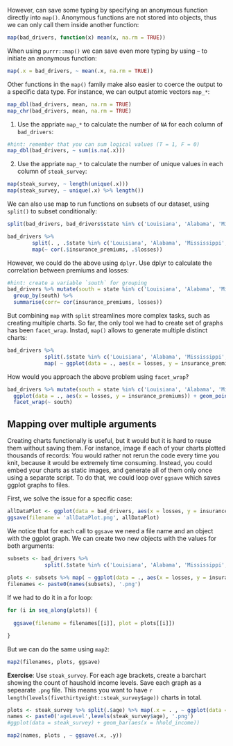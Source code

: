 




However, can save some typing by specifying an anonymous function directly into `map()`. Anonymous functions are not stored into objects, thus we can only call them inside another function:

```r
map(bad_drivers, function(x) mean(x, na.rm = TRUE))
```

When using `purrr::map()` we can save even more typing by using `~` to initiate an anonymous function:

```r
map(.x = bad_drivers, ~ mean(.x, na.rm = TRUE))
```


Other functions in the `map()` family make also easier to coerce the output to a specific data type. For instance, we can output atomic vectors `map_*`:

```r
map_dbl(bad_drivers, mean, na.rm = TRUE)
map_chr(bad_drivers, mean, na.rm = TRUE)
```


 1. Use the appriate `map_*` to calculate the number of `NA` for each column of `bad_drivers`:

```r
#hint: remember that you can sum logical values (T = 1, F = 0)
map_dbl(bad_drivers, ~ sum(is.na(.x)))
```

 2. Use the appriate `map_*` to calculate the number of unique values in each column of `steak_survey`:

```r
map(steak_survey, ~ length(unique(.x)))
map(steak_survey, ~ unique(.x) %>% length())
```


We can also use map to run functions on subsets of our dataset, using `split()` to subset conditionally:

```r

split(bad_drivers, bad_drivers$state %in% c('Louisiana', 'Alabama', 'Mississippi', 'Georgia', 'South Carolina'))

bad_drivers %>% 
        split(. , .$state %in% c('Louisiana', 'Alabama', 'Mississippi', 'Georgia', 'South Carolina')) %>% 
        map(~ cor(.$insurance_premiums, .$losses))
```

However, we could do the above using `dplyr`. Use dplyr to calculate the correlation between premiums and losses:

```r
#hint: create a variable `south` for grouping
bad_drivers %>% mutate(south = state %in% c('Louisiana', 'Alabama', 'Mississippi', 'Georgia', 'South Carolina')) %>% 
  group_by(south) %>% 
  summarise(corr= cor(insurance_premiums, losses))
```

But combining `map` with `split` streamlines more complex tasks, such as creating multiple charts. So far, the only tool we had to create set of graphs has been `facet_wrap`. Instad, `map()` allows to generate multiple distinct charts:

```r
bad_drivers %>% 
            split(.$state %in% c('Louisiana', 'Alabama', 'Mississippi', 'Georgia', 'South Carolina')) %>% 
            map( ~ ggplot(data = ., aes(x = losses, y = insurance_premiums)) + geom_point() )
```

How would you approach the above problem using `facet_wrap`?

```r
bad_drivers %>% mutate(south = state %in% c('Louisiana', 'Alabama', 'Mississippi', 'Georgia', 'South Carolina')) %>% 
  ggplot(data = ., aes(x = losses, y = insurance_premiums)) + geom_point() +
  facet_wrap(~ south)
```


## Mapping over multiple arguments

Creating charts functionally is useful, but it would but it is hard to reuse them without saving them. For instance, image if each of your charts plotted thousands of records: You would rather not rerun the code every time you knit, because it would be extremely time consuming. Instead, you could embed your charts as static images, and generate all of them only once using a separate script. To do that, we could loop over `ggsave` which saves ggplot graphs to files.

First, we solve the issue for a specific case:

```r
allDataPlot <- ggplot(data = bad_drivers, aes(x = losses, y = insurance_premiums)) + geom_point()
ggsave(filename = 'allDataPlot.png', allDataPlot)
```

We notice that for each call to `ggsave` we need a file name and an object with the ggplot graph. We can create two new objects with the values for  both arguments:

```r
subsets <- bad_drivers %>% 
            split(.$state %in% c('Louisiana', 'Alabama', 'Mississippi', 'Georgia', 'South Carolina')) 
            
plots <- subsets %>% map( ~ ggplot(data = ., aes(x = losses, y = insurance_premiums)) + geom_point() )
filenames <- paste0(names(subsets), '.png')
```

If we had to do it in a for loop:

```r
for (i in seq_along(plots)) {
  
  ggsave(filename = filenames[[i]], plot = plots[[i]])

}
```

But we can do the same using `map2`:

```r
map2(filenames, plots, ggsave)
```


**Exercise**: Use `steak_survey`. For each age brackets, create a barchart showing the count of haushold income levels. Save each graph as a sepearate `.png` file. This means you want to have `r length(levels(fivethirtyeight::steak_survey$age))` charts in total.

```r
plots <- steak_survey %>% split(.$age) %>% map(.x = . , ~ ggplot(data = .x) + geom_bar(aes(x = hhold_income)))
names <- paste0('ageLevel',levels(steak_survey$age), '.png')
#ggplot(data = steak_survey) + geom_bar(aes(x = hhold_income))

map2(names, plots , ~ ggsave(.x, .y))
```





